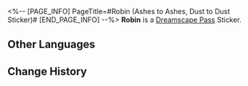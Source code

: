 <%-- [PAGE_INFO]
PageTitle=#Robin (Ashes to Ashes, Dust to Dust Sticker)#
[END_PAGE_INFO] --%>
{{Stub|Location information}}
{{Item Infobox
|title       = Robin
|id          = 225014
|image       = Dreamscape Pass Sticker Robin (Ashes to Ashes Dust to Dust Sticker).png{{subst:void|<!--$UPLOAD:<<SpriteOutput/TravelBrochure/StickFigures/225014.png>-<Dreamscape Pass Sticker Robin (Ashes to Ashes Dust to Dust Sticker).png>-<Item Icons>>-->}}
|type        = Dreamscape Pass Sticker
|type2       = Ashes to Ashes, Dust to Dust Stickers
|invCategory = 
|rarity      = 4
|effect      = 
|description = Digital stickers that can be used to decorate the pages of the Dreamtour Handbook. They come in many different styles.
|source1     = [[Unlocked by Default]]
}}
{{Description|From here on out, I will also sing for myself.}}
'''Robin''' is a [[Dreamscape Pass]] Sticker.

==Other Languages==
{{Other Languages
|en   = Robin
|zhs  = 知更鸟
|zht  = 知更鳥
|ja   = ロビン
|ko   = 로빈
|es   = Robin
|fr   = Robin
|ru   = Зарянка
|th   = Robin
|vi   = Robin
|de   = Robin
|id   = Robin
|pt   = Robin
}}

==Change History==
{{Change History|2.3}}